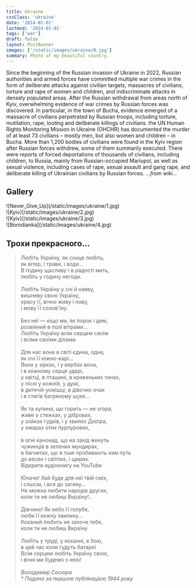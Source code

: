 ```yaml
---
title: Ukraine
cssClass: 'ukraine'
date: '2014-01-01'
lastmod: '2024-01-01'
tags: ['war']
draft: false
layout: PostBanner
images: ['/static/images/ukraine/0.jpg']
summary: Photo of my beautiful country.
---
```


Since the beginning of the Russian invasion of Ukraine in 2022, Russian authorities and armed forces have committed multiple war crimes
in the form of deliberate attacks against civilian targets, massacres of civilians, torture and rape of women and children, and indiscriminate attacks in
densely populated areas. After the Russian withdrawal from areas north of Kyiv, overwhelming evidence of war crimes by Russian forces was discovered.
In particular, in the town of Bucha, evidence emerged of a massacre of civilians perpetrated by Russian troops, including torture, mutilation, rape,
looting and deliberate killings of civilians. the UN Human Rights Monitoring Mission in Ukraine (OHCHR) has documented the murder of at least 73 civilians –
mostly men, but also women and children – in Bucha. More than 1,200 bodies of civilians were found in the Kyiv region after Russian forces withdrew,
some of them summarily executed. There were reports of forced deportations of thousands of civilians, including children, to Russia, mainly from
Russian-occupied Mariupol, as well as sexual violence, including cases of rape, sexual assault and gang rape, and deliberate killing of Ukrainian civilians
by Russian forces.
_...from wiki..._<br />

## Gallery
<div className="-mx-2 flex flex-wrap overflow-hidden xl:-mx-2">
  <div className="imageContainer my-1 w-full overflow-hidden px-2 xl:my-1 xl:w-1/2 xl:px-2">
    ![Never_Give_Up](/static/images/ukraine/1.jpg)
  </div>
  <div className="imageContainer my-1 w-full overflow-hidden px-2 xl:my-1 xl:w-1/2 xl:px-2">
    ![Kyiv](/static/images/ukraine/2.jpg)
  </div>
  <div className="imageContainer my-1 overflow-hidden px-2 md:w-1/4 xl:my-1 xl:w-1/2 xl:px-2">
    ![Kyiv](/static/images/ukraine/3.jpg)
  </div>
  <div className="imageContainer my-1 w-full overflow-hidden px-2 xl:my-1 xl:w-1/2 xl:px-2">
    ![Borodianka](/static/images/ukraine/4.jpg)
  </div>
</div>


## Трохи прекрасного...
> Любіть Україну, як сонце любіть,<br />
> як вітер, і трави, і води...<br />
> В годину щасливу і в радості мить,<br />
> любіть у годину негоди.<br /><br />
> Любіть Україну у сні й наяву,<br />
> вишневу свою Україну,<br />
> красу її, вічно живу і нову,<br />
> і мову її солов'їну.<br /><br />
> Без неї — ніщо ми, як порох і дим,<br />
> розвіяний в полі вітрами...<br />
> Любіть Україну всім серцем своїм<br />
> і всіми своїми ділами.<br /><br />
> Для нас вона в світі єдина, одна,<br />
> як очі її ніжно-карі...<br />
> Вона у зірках, і у вербах вона,<br />
> і в кожному серця ударі,<br />
> у квітці, в пташині, в кривеньких тинах,<br />
> у пісні у кожній, у думі,<br />
> в дитячій усмішці, в дівочих очах<br />
> і в стягів багряному шумі...<br /><br />
> Як та купина, що горить — не згора,<br />
> живе у стежках, у дібровах,<br />
> у зойках гудків, і у хвилях Дніпра,<br />
> у хмарах отих пурпурових,<br /><br />
> в огні канонад, що на захід женуть<br />
> чужинців в зелених мундирах,<br />
> в багнетах, що в тьмі пробивають нам путь<br />
> до весен і світлих, і щирих.<br />
> Відкрити аудіокнигу на YouTube<br /><br />
> Юначе! Хай буде для неї твій сміх,<br />
> і сльози, і все до загину...<br />
> Не можна любити народів других,<br />
> коли ти не любиш Вкраїну!..<br /><br />
> Дівчино! Як небо її голубе,<br />
> люби її кожну хвилину...<br />
> Коханий любить не захоче тебе,<br />
> коли ти не любиш Вкраїну.<br /><br />
> Любіть у труді, у коханні, в бою,<br />
> в цей час коли гудуть батареї<br />
> Всім серцем любіть Україну свою,<br />
> і вічні ми будемо з нею!<br />
> <br />_Володимир Сосюра_
> <br />_* Подано за першою публікацією 1944 року_